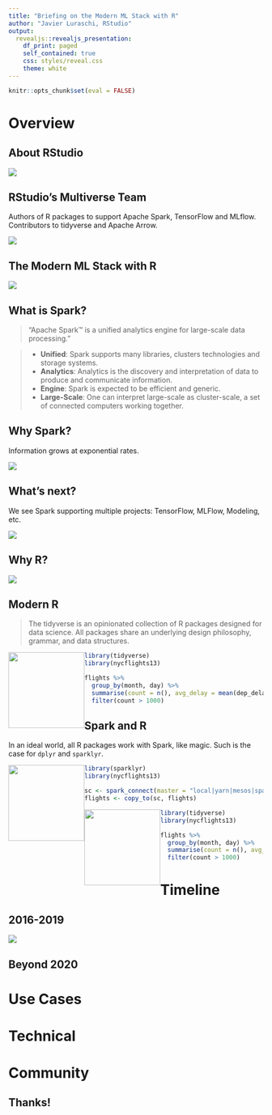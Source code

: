 ```yaml
---
title: "Briefing on the Modern ML Stack with R"
author: "Javier Luraschi, RStudio"
output:
  revealjs::revealjs_presentation:
    df_print: paged
    self_contained: true
    css: styles/reveal.css
    theme: white
---
```


```r
knitr::opts_chunk$set(eval = FALSE)
```

# Overview

## About RStudio

![](images/about-rstudio.png)

## RStudio's Multiverse Team

Authors of R packages to support Apache Spark, TensorFlow and MLflow. Contributors to tidyverse and Apache Arrow.

![](images/multiverse-team.png)

## The Modern ML Stack with R

![](images/modern-ml-stack-r.png)

## What is Spark?

> "Apache Spark™ is a unified analytics engine for large-scale data processing."

> - **Unified**: Spark supports many libraries, clusters technologies and storage systems.
> - **Analytics**: Analytics is the discovery and interpretation of data to produce and communicate information.
> - **Engine**: Spark is expected to be efficient and generic.
> - **Large-Scale**: One can interpret large-scale as cluster-scale, a set of connected computers working together.

## Why Spark?

Information grows at exponential rates.

![](images/intro-information-growth.png)

## What's next?

We see Spark supporting multiple projects: TensorFlow, MLFlow, Modeling, etc.

![](images/intro-clusters-deep-learning.png)

## Why R?

![](images/why-r.png)

## Modern R

> The tidyverse is an opinionated collection of R packages designed for data science. All packages share an underlying design philosophy, grammar, and data structures.

<img src="images/hex-tidyverse.png" style="float: left; width: 150px; box-shadow: none;"/>

```r
library(tidyverse)
library(nycflights13)

flights %>%
  group_by(month, day) %>%
  summarise(count = n(), avg_delay = mean(dep_delay, na.rm = TRUE)) %>%
  filter(count > 1000)
```

## Spark and R

In an ideal world, all R packages work with Spark, like magic. Such is the case for `dplyr` and `sparklyr`.

<img src="images/hex-sparklyr.svg" style="float: left; width: 150px; box-shadow: none;"/>

```r
library(sparklyr)
library(nycflights13)

sc <- spark_connect(master = "local|yarn|mesos|spark|livy")
flights <- copy_to(sc, flights)
```

<img src="images/hex-tidyverse.png" style="float: left; width: 150px; box-shadow: none;"/>

```r
library(tidyverse)
library(nycflights13)

flights %>%
  group_by(month, day) %>%
  summarise(count = n(), avg_delay = mean(dep_delay, na.rm = TRUE)) %>%
  filter(count > 1000)
```

# Timeline

## 2016-2019

<img src="images/spark-with-r-timeline.png" class="noshadow"/>

## Beyond 2020

# Use Cases

# Technical

# Community

## Thanks!


